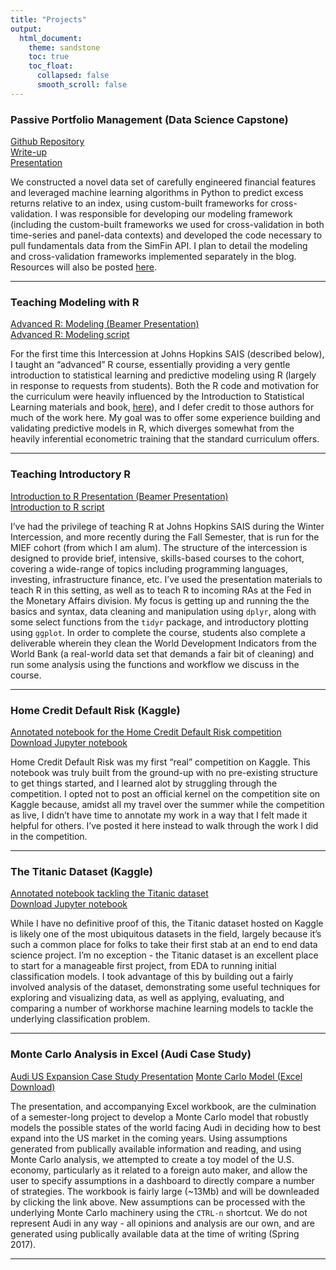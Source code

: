```yaml
---
title: "Projects"
output:
  html_document:
    theme: sandstone
    toc: true
    toc_float:
      collapsed: false
      smooth_scroll: false
---
```


### Passive Portfolio Management (Data Science Capstone)

[Github Repository](https://github.com/georgetown-analytics/Passive-Stock-Fund-Optimization)  
[Write-up](files/passive_portfolio_management_paper.pdf)  
[Presentation](files/passive_portfolio_management_deck.pdf)

We constructed a novel data set of carefully engineered financial features and leveraged machine learning algorithms in Python to predict excess returns relative to an index, using custom-built frameworks for cross-validation. I was responsible for developing our modeling framework (including the custom-built frameworks we used for cross-validation in both time-series and panel-data contexts) and developed the code necessary to pull fundamentals data from the SimFin API. I plan to detail the modeling and cross-validation frameworks implemented separately in the blog. Resources will also be posted [here](http://gdsc.georgetown.domains/capstone-projects/).

***

### Teaching Modeling with R

[Advanced R: Modeling (Beamer Presentation)](files/advanced_r.pdf)  
[Advanced R: Modeling script](files/advanced-r-annotated.R)

For the first time this Intercession at Johns Hopkins SAIS (described below), I taught an "advanced" R course, essentially providing a very gentle introduction to statistical learning and predictive modeling using R (largely in response to requests from students). Both the R code and motivation for the curriculum were heavily influenced by the Introduction to Statistical Learning materials and book, [here](http://faculty.marshall.usc.edu/gareth-james/ISL/)), and I defer credit to those authors for much of the work here. My goal was to offer some experience building and validating predictive models in R, which diverges somewhat from the heavily inferential econometric training that the standard curriculum offers. 

***

### Teaching Introductory R

[Introduction to R Presentation (Beamer Presentation)](files/intro_to_R.pdf)  
[Introduction to R script](files/intro_to_R.R)

I've had the privilege of teaching R at Johns Hopkins SAIS during the Winter Intercession, and more recently during the Fall Semester, that is run for the MIEF cohort (from which I am alum). The structure of the intercession is designed to provide brief, intensive, skills-based courses to the cohort, covering a wide-range of topics including programming languages, investing, infrastructure finance, etc. I've used the presentation materials to teach R in this setting, as well as to teach R to incoming RAs at the Fed in the Monetary Affairs division. My focus is getting up and running the the basics and syntax, data cleaning and manipulation using `dplyr`, along with some select functions from the `tidyr` package, and introductory plotting using `ggplot`. In order to complete the course, students also complete a deliverable wherein they clean the World Development Indicators from the World Bank (a real-world data set that demands a fair bit of cleaning) and run some analysis using the functions and workflow we discuss in the course. 

***

### Home Credit Default Risk (Kaggle)

[Annotated notebook for the Home Credit Default Risk competition](files/hcd_notebook.html)  
[Download Jupyter notebook](files/hcd_notebook.ipynb)

Home Credit Default Risk was my first "real" competition on Kaggle. This notebook was truly built from the ground-up with no pre-existing structure to get things started, and I learned alot by struggling through the competition. I opted not to post an official kernel on the competition site on Kaggle because, amidst all my travel over the summer while the competition as live, I didn't have time to annotate my work in a way that I felt made it helpful for others. I've posted it here instead to walk through the work I did in the competition.

***

### The Titanic Dataset (Kaggle)

[Annotated notebook tackling the Titanic dataset](files/titanic_notebook.html)  
[Download Jupyter notebook](files/titanic_notebook.ipynb)

While I have no definitive proof of this, the Titanic dataset hosted on Kaggle is likely one of the most ubiquitous datasets in the field, largely because it's such a common place for folks to take their first stab at an end to end data science project. I'm no exception - the Titanic dataset is an excellent place to start for a manageable first project, from EDA to running initial classification models. I took advantage of this by building out a fairly involved analysis of the dataset, demonstrating some useful techniques for exploring and visualizing data, as well as applying, evaluating, and comparing a number of workhorse machine learning models to tackle the underlying classification problem.

***

### Monte Carlo Analysis in Excel (Audi Case Study)

[Audi US Expansion Case Study Presentation](files/audi_expansion_monte_carlo_case_study.pdf)
[Monte Carlo Model (Excel Download)](files/monte_carlo_model.xlsx)

The presentation, and accompanying Excel workbook, are the culmination of a semester-long project to develop a Monte Carlo model that robustly models the possible states of the world facing Audi in deciding how to best expand into the US market in the coming years. Using assumptions generated from publically available information and reading, and using Monte Carlo analysis, we attempted to create a toy model of the U.S. economy, particularly as it related to a foreign auto maker, and allow the user to specify assumptions in a dashboard to directly compare a number of strategies. The workbook is fairly large (~13Mb) and will be downleaded by clicking the link above. New assumptions can be processed with the underlying Monte Carlo machinery using the `CTRL-n` shortcut. We do not represent Audi in any way - all opinions and analysis are our own, and are generated using publically available data at the time of writing (Spring 2017).

***

